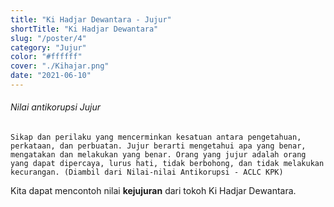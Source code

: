 ```yaml
---
title: "Ki Hadjar Dewantara - Jujur"
shortTitle: "Ki Hadjar Dewantara"
slug: "/poster/4"
category: "Jujur"
color: "#ffffff"
cover: "./Kihajar.png"
date: "2021-06-10"
---
```

###### Nilai antikorupsi Jujur
    Sikap dan perilaku yang mencerminkan kesatuan antara pengetahuan, perkataan, dan perbuatan. Jujur berarti mengetahui apa yang benar, mengatakan dan melakukan yang benar. Orang yang jujur adalah orang yang dapat dipercaya, lurus hati, tidak berbohong, dan tidak melakukan kecurangan. (Diambil dari Nilai-nilai Antikorupsi - ACLC KPK)

Kita dapat mencontoh nilai **kejujuran** dari tokoh Ki Hadjar Dewantara.
